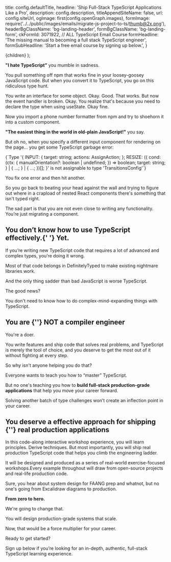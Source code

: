 
  title: config.defaultTitle,
  headline: 'Ship <span className="bg-gradient-to-l from-sky-50 to-cyan-200 bg-clip-text text-transparent decoration-clone">Full-Stack TypeScript Applications</span> Like a Pro',
  description: config.description,
  titleAppendSiteName: false,
  url: config.siteUrl,
  ogImage: first(config.openGraph.images),
  formImage: require('../../public/images/emails/migrate-js-project-to-ts/thumb@2x.png'),
  headerBgClassName: 'bg-landing-header',
  formBgClassName: 'bg-landing-form',
  ckFormId: 3071922, // ALL TypeScript Email Course
  formHeadline: 'The missing manual to becoming a full stack TypeScript engineer',
  formSubHeadline: 'Start a free email course by signing up below.',
}

<RootTemplate meta={meta}>{children}</RootTemplate>
);

<section className="bg-gradient-to-b from-transparent via-black/50 bg-opacity-75 mt-24 pb-8">

**"I hate TypeScript"** you mumble in sadness.

You pull something off npm that works fine in your loosey-goosey JavaScript code. But when you convert it to TypeScript, you go on this ridiculous type hunt.

You write an interface for some object. Okay. Good. That works. But now the event handler is broken. Okay. You realize that's because you need to declare the type when using useState. Okay fine.

Now you import a phone number formatter from npm and try to shoehorn it into a custom component.

**"The easiest thing in the world in old-plain JavaScript!"** you say.

But oh no, when you specify a different input component for rendering on the page... you get some TypeScript garbage error:

<div className="max-w-screen-sm p-5 rounded-lg bg-black/40 text-base border border-rose-400 font-mono leading-relaxed text-rose-100 w-full mx-auto">
  {`Type '{ INPUT: { target: string; actions: AssignAction<unknown, EventObject>; };
RESIZE: ({ cond: (ctx: { manualOrientation?: boolean | undefined; }) => boolean; target: string; } |
{ ...; } | { ...; })[]; }' is not assignable to type 'TransitionsConfig'`}
</div>

You fix one error and then hit another.

So you go back to beating your head against the wall and trying to figure out where in a crapload of nested React components there's something that isn't typed right.

The sad part is that you are not even close to writing any functionality. You’re just migrating a component.

<h2 className="text-center py-8">
  You don’t know how to use TypeScript effectively.{' '}
  <Annotation type="underline" strokeWidth={6}>Yet.</Annotation>
</h2>

If you’re writing new TypeScript code that requires a lot of advanced and complex types, you’re doing it wrong.

Most of that code belongs in DefinitelyTyped to make existing nightmare libraries work.

And the only thing sadder than bad JavaScript is worse TypeScript.

The good news?

You don't need to know how to do complex-mind-expanding things with TypeScript.

<h2 className="text-center py-8">
  You are {''}
  <Annotation type="underline" strokeWidth={6}>NOT</Annotation> a compiler engineer
</h2>

You're a doer.

You write features and ship code that solves real problems, and TypeScript is merely the tool of choice, and you deserve to get the most out of it without fighting at every step.

So why isn't anyone helping you do that?

Everyone wants to teach you how to “master” TypeScript.

But no one's teaching you how to <span className="text-white">**build full-stack production-grade applications**</span> that help you move your career forward.

Solving another batch of type challenges won’t create an inflection point in your career.

<h2 className="text-center py-8">
  You deserve a effective approach for shipping {''}
  <Annotation type="underline" strokeWidth={6}>real production</Annotation> applications
</h2>

In this code-along interactive workshop experience, you will learn principles. Derive techniques. But most importantly, you will ship real production TypeScript code that helps you climb the engineering ladder.

It will be designed and produced as a series of real-world exercise-focused workshops.Every example throughout will draw from open-source projects and real-life production code.

Sure, you hear about system design for FAANG prep and whatnot, but no one's going from Excalidraw diagrams to production.

**From zero to hero.**

We're going to change that.

You will design production-grade systems that scale.

Now, that would be a force multiplier for your career.

Ready to get started?

Sign up below if you’re looking for an in-depth, authentic, full-stack TypeScript learning experience.

</section>
